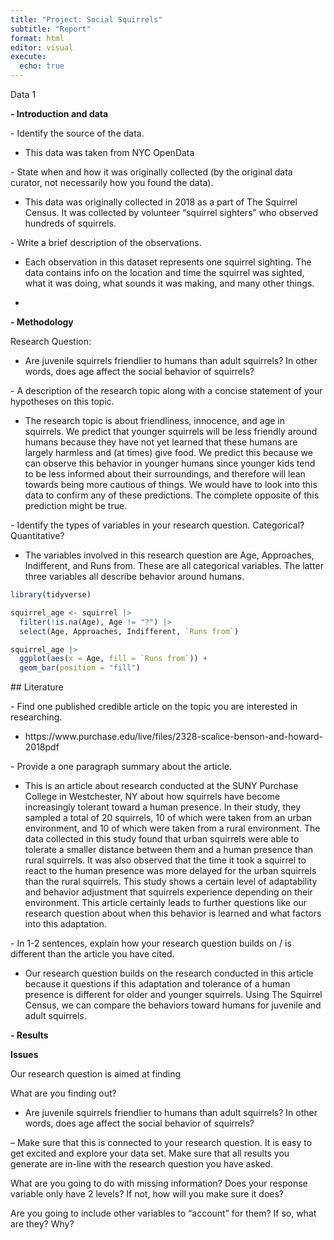 ```yaml
---
title: "Project: Social Squirrels"
subtitle: "Report"
format: html
editor: visual
execute:
  echo: true
---
```


Data 1

**- Introduction and data**

\- Identify the source of the data.

-   This data was taken from NYC OpenData

\- State when and how it was originally collected (by the original data curator, not necessarily how you found the data).

-   This data was originally collected in 2018 as a part of The Squirrel Census. It was collected by volunteer "squirrel sighters" who observed hundreds of squirrels.

\- Write a brief description of the observations.

-   Each observation in this dataset represents one squirrel sighting. The data contains info on the location and time the squirrel was sighted, what it was doing, what sounds it was making, and many other things.

-   

**- Methodology**

Research Question:

-   Are juvenile squirrels friendlier to humans than adult squirrels? In other words, does age affect the social behavior of squirrels?

\- A description of the research topic along with a concise statement of your hypotheses on this topic.

-   The research topic is about friendliness, innocence, and age in squirrels. We predict that younger squirrels will be less friendly around humans because they have not yet learned that these humans are largely harmless and (at times) give food. We predict this because we can observe this behavior in younger humans since younger kids tend to be less informed about their surroundings, and therefore will lean towards being more cautious of things. We would have to look into this data to confirm any of these predictions. The complete opposite of this prediction might be true.

\- Identify the types of variables in your research question. Categorical? Quantitative?

-   The variables involved in this research question are Age, Approaches, Indifferent, and Runs from. These are all categorical variables. The latter three variables all describe behavior around humans.

```r
library(tidyverse)
```

```r
squirrel_age <- squirrel |>
  filter(!is.na(Age), Age != "?") |>
  select(Age, Approaches, Indifferent, `Runs from`)
```

```r
squirrel_age |>
  ggplot(aes(x = Age, fill = `Runs from`)) +
  geom_bar(position = "fill")
```

\## Literature

\- Find one published credible article on the topic you are interested in researching.

-   https://www.purchase.edu/live/files/2328-scalice-benson-and-howard-2018pdf

\- Provide a one paragraph summary about the article.

-   This is an article about research conducted at the SUNY Purchase College in Westchester, NY about how squirrels have become increasingly tolerant toward a human presence. In their study, they sampled a total of 20 squirrels, 10 of which were taken from an urban environment, and 10 of which were taken from a rural environment. The data collected in this study found that urban squirrels were able to tolerate a smaller distance between them and a human presence than rural squirrels. It was also observed that the time it took a squirrel to react to the human presence was more delayed for the urban squirrels than the rural squirrels. This study shows a certain level of adaptability and behavior adjustment that squirrels experience depending on their environment. This article certainly leads to further questions like our research question about when this behavior is learned and what factors into this adaptation.

\- In 1-2 sentences, explain how your research question builds on / is different than the article you have cited.

-   Our research question builds on the research conducted in this article because it questions if this adaptation and tolerance of a human presence is different for older and younger squirrels. Using The Squirrel Census, we can compare the behaviors toward humans for juvenile and adult squirrels.

**- Results**

**Issues**

Our research question is aimed at finding

What are you finding out?

-   Are juvenile squirrels friendlier to humans than adult squirrels? In other words, does age affect the social behavior of squirrels?

-- Make sure that this is connected to your research question. It is easy to get excited and explore your data set. Make sure that all results you generate are in-line with the research question you have asked.

What are you going to do with missing information? Does your response variable only have 2 levels? If not, how will you make sure it does?

Are you going to include other variables to "account" for them? If so, what are they? Why?
